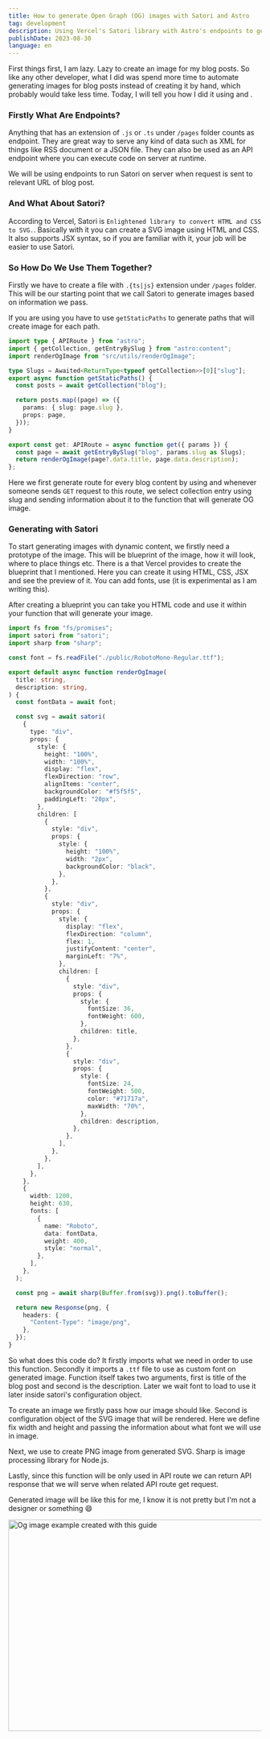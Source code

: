 ```yaml
---
title: How to generate Open Graph (OG) images with Satori and Astro
tag: development
description: Using Vercel's Satori library with Astro's endpoints to generate OG image to display when link is shared.
publishDate: 2023-08-30
language: en
---
```



First things first, I am lazy. Lazy to create an image for my blog posts. So like any other developer, what I did was spend more time to automate generating images for blog posts instead of creating it by hand, which probably would take less time. Today, I will tell you how I did it using <ContentLink href="https://github.com/vercel/satori" text="Vercel's Satori" isOutLink /> and <ContentLink href="https://docs.astro.build/en/core-concepts/endpoints/" text="Astro's endpoints" isOutLink />.

### Firstly What Are Endpoints?

Anything that has an extension of `.js` or `.ts` under `/pages` folder counts as endpoint. They are great way to serve any kind of data such as XML for things like RSS document or a JSON file. They can also be used as an API endpoint where you can execute code on server at runtime.

We will be using endpoints to run Satori on server when request is sent to relevant URL of blog post.

### And What About Satori?

According to Vercel, Satori is `Enlightened library to convert HTML and CSS to SVG.`. Basically with it you can create a SVG image using HTML and CSS. It also supports JSX syntax, so if you are familiar with it, your job will be easier to use Satori.

### So How Do We Use Them Together?

Firstly we have to create a file with `.{ts|js}` extension under `/pages` folder. This will be our starting point that we call Satori to generate images based on information we pass.

If you are using <ContentLink href="https://docs.astro.build/en/core-concepts/routing/#dynamic-routes" text="dynamic routes" isOuterLink /> you have to use `getStaticPaths` to generate paths that will create image for each path.

```ts title="src/components/Blockquote.astro"
import type { APIRoute } from "astro";
import { getCollection, getEntryBySlug } from "astro:content";
import renderOgImage from "src/utils/renderOgImage";

type Slugs = Awaited<ReturnType<typeof getCollection>>[0]["slug"];
export async function getStaticPaths() {
  const posts = await getCollection("blog");

  return posts.map((page) => ({
    params: { slug: page.slug },
    props: page,
  }));
}

export const get: APIRoute = async function get({ params }) {
  const page = await getEntryBySlug("blog", params.slug as Slugs);
  return renderOgImage(page?.data.title, page.data.description);
};
```

Here we first generate route for every blog content by using <ContentLink href="https://docs.astro.build/en/guides/content-collections/" text="content collection" isOuterLink /> and whenever someone sends `GET` request to this route, we select collection entry using slug and sending information about it to the function that will generate OG image.

### Generating with Satori

To start generating images with dynamic content, we firstly need a prototype of the image. This will be blueprint of the image, how it will look, where to place things etc. There is a <ContentLink href="https://og-playground.vercel.app/" text="playground" isOuterLink /> that Vercel provides to create the blueprint that I mentioned. Here you can create it using HTML, CSS, JSX and see the preview of it. You can add fonts, use <ContentLink href="https://tailwindcss.com/" text="Tailwind" isOuterLink /> (it is experimental as I am writing this).

After creating a blueprint you can take you HTML code and use it within your function that will generate your image.

```ts
import fs from "fs/promises";
import satori from "satori";
import sharp from "sharp";

const font = fs.readFile("./public/RobotoMono-Regular.ttf");

export default async function renderOgImage(
  title: string,
  description: string,
) {
  const fontData = await font;

  const svg = await satori(
    {
      type: "div",
      props: {
        style: {
          height: "100%",
          width: "100%",
          display: "flex",
          flexDirection: "row",
          alignItems: "center",
          backgroundColor: "#f5f5f5",
          paddingLeft: "20px",
        },
        children: [
          {
            style: "div",
            props: {
              style: {
                height: "100%",
                width: "2px",
                backgroundColor: "black",
              },
            },
          },
          {
            style: "div",
            props: {
              style: {
                display: "flex",
                flexDirection: "column",
                flex: 1,
                justifyContent: "center",
                marginLeft: "7%",
              },
              children: [
                {
                  style: "div",
                  props: {
                    style: {
                      fontSize: 36,
                      fontWeight: 600,
                    },
                    children: title,
                  },
                },
                {
                  style: "div",
                  props: {
                    style: {
                      fontSize: 24,
                      fontWeight: 500,
                      color: "#71717a",
                      maxWidth: "70%",
                    },
                    children: description,
                  },
                },
              ],
            },
          },
        ],
      },
    },
    {
      width: 1200,
      height: 630,
      fonts: [
        {
          name: "Roboto",
          data: fontData,
          weight: 400,
          style: "normal",
        },
      ],
    },
  );

  const png = await sharp(Buffer.from(svg)).png().toBuffer();

  return new Response(png, {
    headers: {
      "Content-Type": "image/png",
    },
  });
}
```

So what does this code do? It firstly imports what we need in order to use this function. Secondly it imports a `.ttf` file to use as custom font on generated image. Function itself takes two arguments, first is title of the blog post and second is the description. Later we wait font to load to use it later inside satori's configuration object.

To create an image we firstly pass how our image should like. Second is configuration object of the SVG image that will be rendered. Here we define fix width and height and passing the information about what font we will use in image.

Next, we use <ContentLink href="https://www.npmjs.com/package/sharp" text="sharp" isOuterLink /> to create PNG image from generated SVG. Sharp is image processing library for Node.js.

Lastly, since this function will be only used in API route we can return API response that we will serve when related API route get request.

Generated image will be like this for me, I know it is not pretty but I'm not a designer or something 😄

<Image
  src="/images/OG-image-example.png"
  alt="Og image example created with this guide"
  width="800"
  height="420"
  class="mx-auto"
/>
